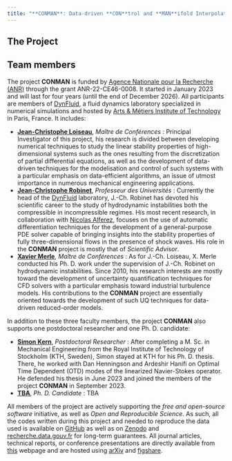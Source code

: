 ```yaml
---
title: "**CONMAN**: Data-driven **CON**trol and **MAN**ifold Interpolation"
---
```


## The Project

## Team members

The project **CONMAN** is funded by [Agence Nationale pour la Recherche (ANR)](https://anr.fr/en/anrs-role-in-research/about-us/missions/) through the grant ANR-22-CE46-0008.
It started in January 2023 and will last for four years (until the end of December 2026).
All participants are members of [DynFluid](https://dynfluid.ensam.eu/), a fluid dynamics laboratory specialized in numerical simulations and hosted by [Arts & Métiers Institute of Technology](https://artsetmetiers.fr/en) in Paris, France.
It includes:

- [**Jean-Christophe Loiseau**](https://loiseaujc.github.io/), *Maître de Conférences* : Principal Investigator of this project, his research is divided between developing numerical techniques to study the linear stability properties of high-dimensional systems such as the ones resulting from the discretization of partial differential equations, as well as the development of data-driven techniques for the modelisation and control of such systems with a particular emphasis on data-efficient algorithms, an issue of utmost importance in numerous mechanical engineering applications.
- [**Jean-Christophe Robinet**](https://scholar.google.fr/citations?user=xlpB1PIAAAAJ&hl=fr), *Professeur des Universités* : Currently the head of the [DynFluid](https://dynfluid.ensam.eu/) laboratory, J.-Ch. Robinet has devoted his scientific career to the study of hydrodynamic instabilities both the compressible in incompressible regimes. His most recent research, in collaboration with [Nicolas Alferez](https://www.cnam.fr/portail/nicolas-alferez--1019209.kjsp), focuses on the use of automatic differentiation techniques for the development of a general-purpose PDE solver capable of bringing insights into the stability properties of fully three-dimensional flows in the presence of shock waves. His role in the **CONMAN** project is mostly that of *Scientific Advisor*.
- [**Xavier Merle**](https://www.researchgate.net/profile/Xavier-Merle), *Maître de Conférences* : As for J.-Ch. Loiseau, X. Merle conducted his Ph. D. work under the supervision of J.-Ch. Robinet on hydrodynamic instabilities. Since 2010, his research interests are mostly toward the development of uncertainty quantification techniques for CFD solvers with a particular emphasis toward industrial turbulence models. His contributions to the **CONMAN** project are essentially oriented towards the development of such UQ techniques for data-driven reduced-order models.

In addition to these three faculty members, the project **CONMAN** also supports one postdoctoral researcher and one Ph. D. candidate:

- [**Simon Kern**](https://www.researchgate.net/profile/Simon-Kern-7), *Postdoctoral Researcher* : After completing a M. Sc. in Mechanical Engineering from the Royal Institute of Technology of Stockholm (KTH, Sweden), Simon stayed at KTH for his Ph. D. thesis. There, he worked with Dan Henningson and Ardeshir Hanifi on Optimal Time Dependent (OTD) modes of the linearized Navier-Stokes operator.
He defended his thesis in June 2023 and joined the members of the project **CONMAN** in September 2023.
- [**TBA**](), *Ph. D. Candidate* : TBA

All members of the project are actively supporting the *free and open-source software* initiative, as well as *Open and Reproducible Science*.
As such, all the codes written during this project and needed to reproduce the data used is available on [GitHub](https://github.com/) as well as on [Zenodo](https://zenodo.org/) and [recherche.data.gouv.fr](https://recherche.data.gouv.fr/fr) for long-term guarantees.
All journal articles, technical reports, or conference presentations are directly available from [this]() webpage and are hosted using [arXiv]() and [figshare]().
